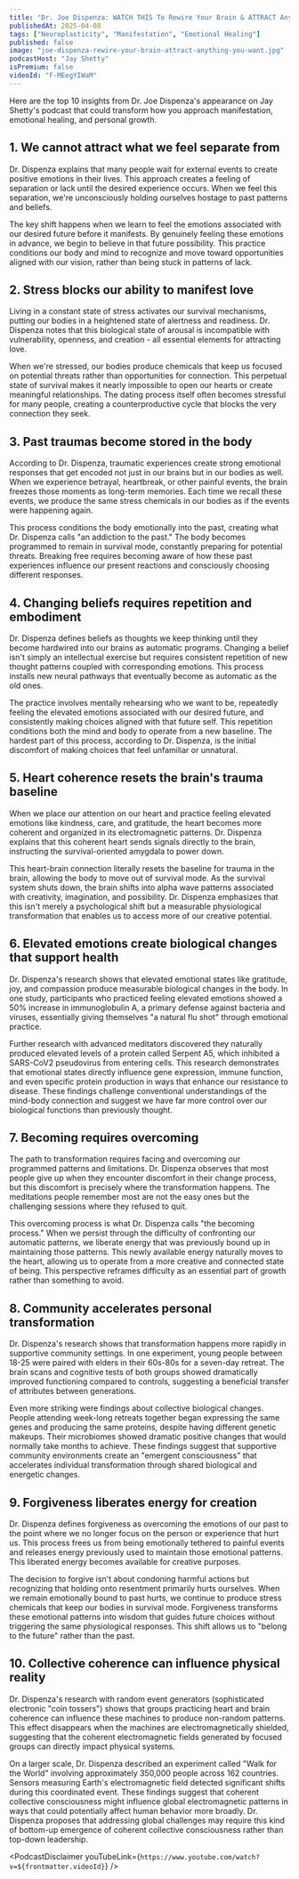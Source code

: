 ```yaml
---
title: "Dr. Joe Dispenza: WATCH THIS To Rewire Your Brain & ATTRACT Anything You Want"
publishedAt: 2025-04-08
tags: ["Neuroplasticity", "Manifestation", "Emotional Healing"]
published: false
image: "joe-dispenza-rewire-your-brain-attract-anything-you-want.jpg"
podcastHost: "Jay Shetty"
isPremium: false
videoId: "F-MEegYIWaM"
---
```



<PodcastSummaryPageLayout frontmatter={frontmatter}>
Here are the top 10 insights from Dr. Joe Dispenza's appearance on Jay Shetty's podcast that could transform how you approach manifestation, emotional healing, and personal growth.

## 1. We cannot attract what we feel separate from

Dr. Dispenza explains that many people wait for external events to create positive emotions in their lives. This approach creates a feeling of separation or lack until the desired experience occurs. When we feel this separation, we're unconsciously holding ourselves hostage to past patterns and beliefs.

The key shift happens when we learn to feel the emotions associated with our desired future before it manifests. By genuinely feeling these emotions in advance, we begin to believe in that future possibility. This practice conditions our body and mind to recognize and move toward opportunities aligned with our vision, rather than being stuck in patterns of lack.

## 2. Stress blocks our ability to manifest love

Living in a constant state of stress activates our survival mechanisms, putting our bodies in a heightened state of alertness and readiness. Dr. Dispenza notes that this biological state of arousal is incompatible with vulnerability, openness, and creation - all essential elements for attracting love.

When we're stressed, our bodies produce chemicals that keep us focused on potential threats rather than opportunities for connection. This perpetual state of survival makes it nearly impossible to open our hearts or create meaningful relationships. The dating process itself often becomes stressful for many people, creating a counterproductive cycle that blocks the very connection they seek.

## 3. Past traumas become stored in the body

According to Dr. Dispenza, traumatic experiences create strong emotional responses that get encoded not just in our brains but in our bodies as well. When we experience betrayal, heartbreak, or other painful events, the brain freezes those moments as long-term memories. Each time we recall these events, we produce the same stress chemicals in our bodies as if the events were happening again.

This process conditions the body emotionally into the past, creating what Dr. Dispenza calls "an addiction to the past." The body becomes programmed to remain in survival mode, constantly preparing for potential threats. Breaking free requires becoming aware of how these past experiences influence our present reactions and consciously choosing different responses.

## 4. Changing beliefs requires repetition and embodiment

Dr. Dispenza defines beliefs as thoughts we keep thinking until they become hardwired into our brains as automatic programs. Changing a belief isn't simply an intellectual exercise but requires consistent repetition of new thought patterns coupled with corresponding emotions. This process installs new neural pathways that eventually become as automatic as the old ones.

The practice involves mentally rehearsing who we want to be, repeatedly feeling the elevated emotions associated with our desired future, and consistently making choices aligned with that future self. This repetition conditions both the mind and body to operate from a new baseline. The hardest part of this process, according to Dr. Dispenza, is the initial discomfort of making choices that feel unfamiliar or unnatural.

## 5. Heart coherence resets the brain's trauma baseline

When we place our attention on our heart and practice feeling elevated emotions like kindness, care, and gratitude, the heart becomes more coherent and organized in its electromagnetic patterns. Dr. Dispenza explains that this coherent heart sends signals directly to the brain, instructing the survival-oriented amygdala to power down.

This heart-brain connection literally resets the baseline for trauma in the brain, allowing the body to move out of survival mode. As the survival system shuts down, the brain shifts into alpha wave patterns associated with creativity, imagination, and possibility. Dr. Dispenza emphasizes that this isn't merely a psychological shift but a measurable physiological transformation that enables us to access more of our creative potential.

## 6. Elevated emotions create biological changes that support health

Dr. Dispenza's research shows that elevated emotional states like gratitude, joy, and compassion produce measurable biological changes in the body. In one study, participants who practiced feeling elevated emotions showed a 50% increase in immunoglobulin A, a primary defense against bacteria and viruses, essentially giving themselves "a natural flu shot" through emotional practice.

Further research with advanced meditators discovered they naturally produced elevated levels of a protein called Serpent A5, which inhibited a SARS-CoV2 pseudovirus from entering cells. This research demonstrates that emotional states directly influence gene expression, immune function, and even specific protein production in ways that enhance our resistance to disease. These findings challenge conventional understandings of the mind-body connection and suggest we have far more control over our biological functions than previously thought.

## 7. Becoming requires overcoming

The path to transformation requires facing and overcoming our programmed patterns and limitations. Dr. Dispenza observes that most people give up when they encounter discomfort in their change process, but this discomfort is precisely where the transformation happens. The meditations people remember most are not the easy ones but the challenging sessions where they refused to quit.

This overcoming process is what Dr. Dispenza calls "the becoming process." When we persist through the difficulty of confronting our automatic patterns, we liberate energy that was previously bound up in maintaining those patterns. This newly available energy naturally moves to the heart, allowing us to operate from a more creative and connected state of being. This perspective reframes difficulty as an essential part of growth rather than something to avoid.

## 8. Community accelerates personal transformation

Dr. Dispenza's research shows that transformation happens more rapidly in supportive community settings. In one experiment, young people between 18-25 were paired with elders in their 60s-80s for a seven-day retreat. The brain scans and cognitive tests of both groups showed dramatically improved functioning compared to controls, suggesting a beneficial transfer of attributes between generations.

Even more striking were findings about collective biological changes. People attending week-long retreats together began expressing the same genes and producing the same proteins, despite having different genetic makeups. Their microbiomes showed dramatic positive changes that would normally take months to achieve. These findings suggest that supportive community environments create an "emergent consciousness" that accelerates individual transformation through shared biological and energetic changes.

## 9. Forgiveness liberates energy for creation

Dr. Dispenza defines forgiveness as overcoming the emotions of our past to the point where we no longer focus on the person or experience that hurt us. This process frees us from being emotionally tethered to painful events and releases energy previously used to maintain those emotional patterns. This liberated energy becomes available for creative purposes.

The decision to forgive isn't about condoning harmful actions but recognizing that holding onto resentment primarily hurts ourselves. When we remain emotionally bound to past hurts, we continue to produce stress chemicals that keep our bodies in survival mode. Forgiveness transforms these emotional patterns into wisdom that guides future choices without triggering the same physiological responses. This shift allows us to "belong to the future" rather than the past.

## 10. Collective coherence can influence physical reality

Dr. Dispenza's research with random event generators (sophisticated electronic "coin tossers") shows that groups practicing heart and brain coherence can influence these machines to produce non-random patterns. This effect disappears when the machines are electromagnetically shielded, suggesting that the coherent electromagnetic fields generated by focused groups can directly impact physical systems.

On a larger scale, Dr. Dispenza described an experiment called "Walk for the World" involving approximately 350,000 people across 162 countries. Sensors measuring Earth's electromagnetic field detected significant shifts during this coordinated event. These findings suggest that coherent collective consciousness might influence global electromagnetic patterns in ways that could potentially affect human behavior more broadly. Dr. Dispenza proposes that addressing global challenges may require this kind of bottom-up emergence of coherent collective consciousness rather than top-down leadership.

<PodcastDisclaimer
  youTubeLink={`https://www.youtube.com/watch?v=${frontmatter.videoId}`}
/>

</PodcastSummaryPageLayout>
